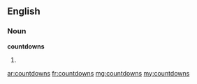 ==English==

===Noun===
'''countdowns'''

# {{plural of|countdown}}

[[ar:countdowns]]
[[fr:countdowns]]
[[mg:countdowns]]
[[my:countdowns]]
